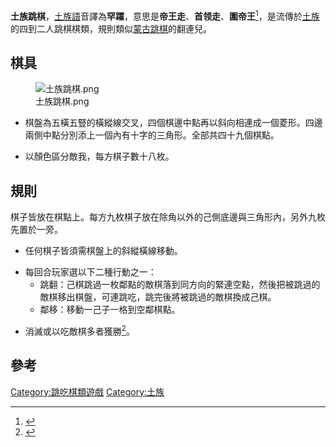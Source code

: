 '''土族跳棋'''，[[土族語|土族語]]音譯為'''罕躍'''，意思是'''帝王走'''、'''首领走'''、'''圍帝王'''<ref>{{Cite web |url=http://www.china.com.cn/culture/aboutchina/tz/2009-08/04/content_18263571.htm |title=土族的民间娱乐 |accessdate=2013-03-26 |archive-date=2012-05-15 |archive-url=https://web.archive.org/web/20120515054655/http://www.china.com.cn/culture/aboutchina/tz/2009-08/04/content_18263571.htm |dead-url=no }}</ref>，是流傳於[[土族|土族]]的四到二人跳棋棋類，規則類似[[蒙古跳棋|蒙古跳棋]]的翻連兒。

==棋具==
[[File:土族跳棋.png|thumb]]
*棋盤為五橫五豎的橫縱線交叉，四個棋邊中點再以斜向相連成一個菱形。四邊兩側中點分別添上一個內有十字的三角形。全部共四十九個棋點。

*以顏色區分敵我，每方棋子數十八枚。

==規則==

棋子皆放在棋點上。每方九枚棋子放在除角以外的己側底邊與三角形內，另外九枚先置於一旁。

*任何棋子皆須需棋盤上的斜縱橫線移動。

*每回合玩家選以下二種行動之一：
**跳翻：己棋跳過一枚鄰點的敵棋落到同方向的緊連空點，然後把被跳過的敵棋移出棋盤，可連跳吃，跳完後將被跳過的敵棋換成己棋。
**鄰移：移動一己子一格到空鄰棋點。

*消滅或以吃敵棋多者獲勝<ref name="蒙古、东乡、土、保安、达斡尔族文化志">{{cite book |author=蔡志纯、范玉梅  |title=《蒙古、东乡、土、保安、达斡尔族文化志》 |date=1999|publisher=上海人民出版社 |location=中國 |language=zh-hans |isbn=7-208-02286-0  }}</ref>。

==參考==
<div class="references-small">
<references/>
</div>

[[Category:跳吃棋類遊戲|Category:跳吃棋類遊戲]]
[[Category:土族|Category:土族]]
